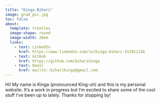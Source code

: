 ```yaml
---
title: "Kinga Bihari"
image: grad_pic.jpg
toc: false
about: 
  template: trestles
  image-shape: round
  image-width: 20em
  links:
    - text: LinkedIn
      href: https://www.linkedin.com/in/kinga-bihari-512911228
    - text: GitHub
      href: https://github.com/biharikinga
    - text: Email
      href: mailto::biharikinga@gmail.com
---
```

Hi! My name is Kinga (pronounced King-uh) and this is my personal website. It's a work in progress but I'm excited to share some of the cool stuff I've been up to lately. Thanks for stopping by! 

